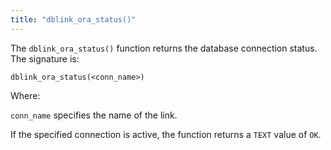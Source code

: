 ```yaml
---
title: "dblink_ora_status()"
---
```


<div id="dblink_ora_status" class="registered_link"></div>

The `dblink_ora_status()` function returns the database connection status. The signature is:

```text
dblink_ora_status(<conn_name>)
```

Where:

`conn_name` specifies the name of the link.

If the specified connection is active, the function returns a `TEXT` value of `OK`.

